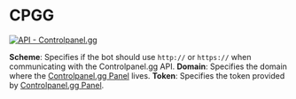 # CPGG

[![API - Controlpanel.gg](https://img.shields.io/badge/API-Controlpanel.gg-2ea44f?style=for-the-badge&logo=discord)](/docs/commands/config/cpgg)

**Scheme**: Specifies if the bot should use `http://` or `https://` when communicating with the Controlpanel.gg API.
**Domain**: Specifies the domain where the [Controlpanel.gg Panel](https://controlpanel.gg) lives.
**Token**: Specifies the token provided by [Controlpanel.gg Panel](https://controlpanel.gg).
